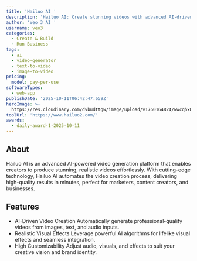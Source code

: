 ```yaml
---
title: 'Hailuo AI '
description: 'Hailuo AI: Create stunning videos with advanced AI-driven technolog'
author: 'Veo 3 AI '
username: veo3
categories:
  - Create & Build
  - Run Business
tags:
  - ai
  - video-generator
  - text-to-video
  - image-to-video
pricing:
  model: pay-per-use
softwareTypes:
  - web-app
publishDate: '2025-10-11T06:42:47.659Z'
heroImage: >-
  https://res.cloudinary.com/dvbudttgw/image/upload/v1760164824/wwcqhx89j2dey5nsuibo.png
toolUrl: 'https://www.hailuo2.com/'
awards:
  - daily-award-1-2025-10-11
---
```

## About
Hailuo  AI is an advanced AI-powered video generation platform that enables creators to produce stunning, realistic videos effortlessly. With cutting-edge technology, Hailuo  AI automates the video creation process, delivering high-quality results in minutes, perfect for marketers, content creators, and businesses.

## Features
- AI-Driven Video Creation
Automatically generate professional-quality videos from images, text, and audio inputs.
- Realistic Visual Effects
Leverage powerful AI algorithms for lifelike visual effects and seamless integration.
- High Customizability
Adjust audio, visuals, and effects to suit your creative vision and brand identity.
